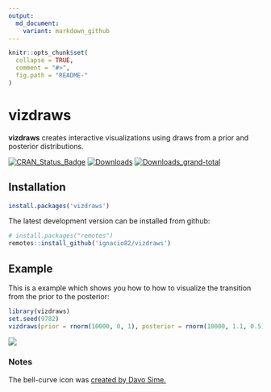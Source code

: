 ```yaml
---
output:
  md_document:
    variant: markdown_github
---
```


<!-- README.md is generated from README.Rmd. Please edit that file -->

```r
knitr::opts_chunk$set(
  collapse = TRUE,
  comment = "#>",
  fig.path = "README-"
)
```

# vizdraws

**vizdraws** creates interactive visualizations using draws from a prior and posterior distributions.

[![CRAN\_Status\_Badge](https://www.r-pkg.org/badges/version/vizdraws?color=blue)](https://cran.r-project.org/package=vizdraws)
[![Downloads](https://cranlogs.r-pkg.org/badges/vizdraws?color=blue)](https://cran.r-project.org/package=vizdraws)
[![Downloads_grand-total](https://cranlogs.r-pkg.org/badges/grand-total/vizdraws?color=blue)](https://cran.r-project.org/package=vizdraws)

## Installation

``` r
install.packages('vizdraws')
```

The latest development version can be installed from github:

``` r
# install.packages("remotes")
remotes::install_github('ignacio82/vizdraws')
```

## Example

This is a example which shows you how to how to visualize the transition from the prior to the posterior:

```r
library(vizdraws)
set.seed(9782)
vizdraws(prior = rnorm(10000, 0, 1), posterior = rnorm(10000, 1.1, 0.5), MME = 0.5, threshold = 0.8)
```

![](https://ignacio.martinez.fyi/Posterior.gif)

### Notes

The bell-curve icon was [created by Davo Sime.](https://thenounproject.com/term/bell-curve/614251/)
